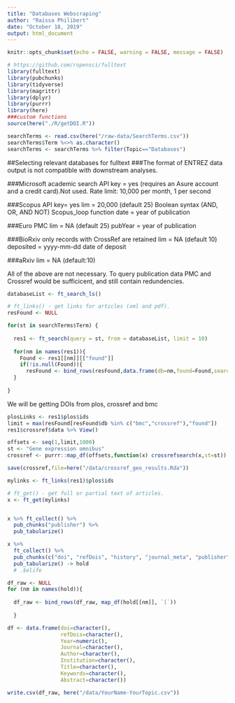 ```yaml
---
title: "Databases Webscraping"
author: "Raissa Philibert"
date: "October 18, 2019"
output: html_document
---
```


```r

knitr::opts_chunk$set(echo = FALSE, warning = FALSE, message = FALSE)

```


```r
# https://github.com/ropensci/fulltext
library(fulltext)
library(pubchunks)
library(tidyverse)
library(magrittr)
library(dplyr)
library(purrr)
library(here)
###custom functions
source(here("./R/getDOI.R"))
```


```r

searchTerms <- read.csv(here("/raw-data/SearchTerms.csv"))
searchTerms$Term %<>% as.character()
searchTerms <- searchTerms %>% filter(Topic=="Databases")
```


##Selecting relevant databases for fulltext 
###The format of ENTREZ data output is not compatible with downstream analyses. 

###Microsoft academic search 
API key = yes (requires an Asure account and a credit card).Not used. 
Rate limit: 10,000 per month, 1 per second

###Scopus 
API key= yes
lim = 20,000 (default 25)
Boolean syntax (AND, OR, AND NOT)
Scopus_loop function
date = year of publication

###Euro PMC
lim = NA (default 25)
pubYear = year of publication


###BioRxiv
only records with CrossRef are retained
lim = NA (default 10)
deposited = yyyy-mm-dd date of deposit

###aRxiv
lim = NA (default:10)

All of the above are not necessary. To query publication data PMC and Crossref would be sufficicent, and still contain redundencies.  


```r

databaseList <- ft_search_ls()

# ft_links() - get links for articles (xml and pdf).
resFound <- NULL

for(st in searchTerms$Term) {
  
  res1 <- ft_search(query = st, from = databaseList, limit = 10)
  
  for(nm in names(res1)){
    Found <- res1[[nm]][["found"]]
    if(!is.null(Found)){
      resFound <- bind_rows(resFound,data.frame(db=nm,found=Found,searchTerm=st))}
  }
  
}

```

We will be getting DOIs from plos, crossref and bmc
```r
plosLinks <- res1$plos$ids
limit = max(resFound[resFound$db %in% c("bmc","crossref"),"found"])
res1$crossref$data %>% View()
```

```r
offsets <- seq(1,limit,1000)
st <- "Gene expression omnibus"
crossref <- purrr::map_df(offsets,function(x) crossrefsearch(x,st=st))

save(crossref,file=here("/data/crossref_geo_results.Rda"))
```

```r
mylinks <- ft_links(res1)$plos$ids

# ft_get() - get full or partial text of articles.
x <- ft_get(mylinks)


x %>% ft_collect() %>% 
  pub_chunks("publisher") %>% 
  pub_tabularize()

x %>%
  ft_collect() %>% 
  pub_chunks(c("doi", "refDois", "history", "journal_meta", "publisher", "author", "aff", "title", "keywords", "abstract")) %>%  
  pub_tabularize() -> hold
  # .$elife

```



```r

df_raw <- NULL
for (nm in names(hold)){
  
  df_raw <- bind_rows(df_raw, map_df(hold[[nm]], `[`))
  
  }

df <- data.frame(doi=character(),
                 refDois=character(),
                 Year=numeric(),
                 Journal=character(),
                 Author=character(),
                 Institution=character(),
                 Title=character(),
                 Keywords=character(),
                 Abstract=character())

```

```r

write.csv(df_raw, here("/data/YourName-YourTopic.csv"))

```


